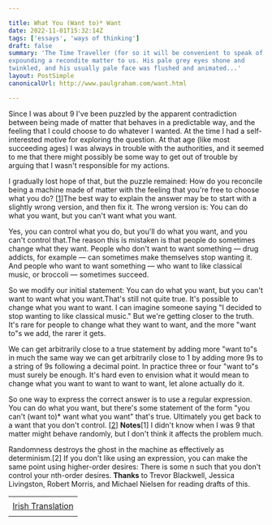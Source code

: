 ```yaml
---

title: What You (Want to)* Want
date: 2022-11-01T15:32:14Z
tags: ['essays', 'ways of thinking']
draft: false
summary: 'The Time Traveller (for so it will be convenient to speak of him) was
expounding a recondite matter to us. His pale grey eyes shone and
twinkled, and his usually pale face was flushed and animated...'
layout: PostSimple
canonicalUrl: http://www.paulgraham.com/want.html

---
```


Since I was about 9 I've been puzzled by the apparent contradiction between being made of matter that behaves in a predictable way, and the feeling that I could choose to do whatever I wanted. At the time I had a self-interested motive for exploring the question. At that age (like most succeeding ages) I was always in trouble with the authorities, and it seemed to me that there might possibly be some way to get out of trouble by arguing that I wasn't responsible for my actions.

I gradually lost hope of that, but the puzzle remained: How do you reconcile being a machine made of matter with the feeling that you're free to choose what you do? [[1](#f1n)]The best way to explain the answer may be to start with a slightly wrong version, and then fix it. The wrong version is: You can do what you want, but you can't want what you want.

Yes, you can control what you do, but you'll do what you want, and you can't control that.The reason this is mistaken is that people do sometimes change what they want. People who don't want to want something — drug addicts, for example — can sometimes make themselves stop wanting it. And people who want to want something — who want to like classical music, or broccoli — sometimes succeed.

So we modify our initial statement: You can do what you want, but you can't want to want what you want.That's still not quite true. It's possible to change what you want to want. I can imagine someone saying "I decided to stop wanting to like classical music." But we're getting closer to the truth. It's rare for people to change what they want to want, and the more "want to"s we add, the rarer it gets.

We can get arbitrarily close to a true statement by adding more "want to"s in much the same way we can get arbitrarily close to 1 by adding more 9s to a string of 9s following a decimal point. In practice three or four "want to"s must surely be enough. It's hard even to envision what it would mean to change what you want to want to want to want, let alone actually do it.

So one way to express the correct answer is to use a regular expression. You can do what you want, but there's some statement of the form "you can't (want to)\* want what you want" that's true. Ultimately you get back to a want that you don't control. [[2](#f2n)] **Notes**[1] I didn't know when I was 9 that matter might behave randomly, but I don't think it affects the problem much.

Randomness destroys the ghost in the machine as effectively as determinism.[2] If you don't like using an expression, you can make the same point using higher-order desires: There is some n such that you don't control your nth-order desires. **Thanks** to Trevor Blackwell, Jessica Livingston, Robert Morris, and Michael Nielsen for reading drafts of this.

|                                                                                                                   |
| ----------------------------------------------------------------------------------------------------------------- |
|                                                                                                                   |
| [Irish Translation](https://oisinthomasmorrin.com/2022/11/28/na-rudai-ata-fonn-ort-fonn-a-bheith-ort-a-dheanamh/) |
|                                                                                                                   |
